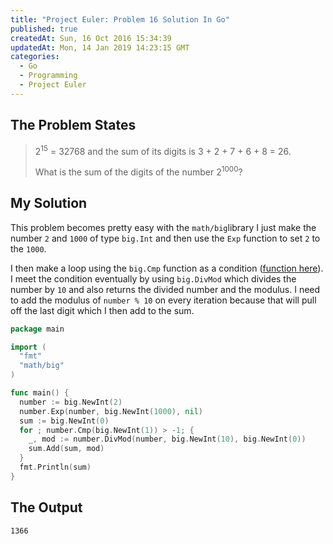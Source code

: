 ```yaml
---
title: "Project Euler: Problem 16 Solution In Go"
published: true
createdAt: Sun, 16 Oct 2016 15:34:39
updatedAt: Mon, 14 Jan 2019 14:23:15 GMT
categories:
  - Go
  - Programming
  - Project Euler
---
```


## The Problem States

> <p>2<sup>15</sup> = 32768 and the sum of its digits is 3 + 2 + 7 + 6 + 8 = 26.</p>
>
> What is the sum of the digits of the number 2<sup>1000</sup>?

## My Solution

This problem becomes pretty easy with the `math/big`library I just make the number `2` and `1000` of type `big.Int`
and then use the `Exp` function to set `2` to the `1000`.

I then make a loop using the `big.Cmp` function as a condition ([function here](https://golang.org/pkg/math/big/#Int.Cmp)).
I meet the condition eventually by using `big.DivMod` which divides the number by `10` and also returns the divided
number and the modulus. I need to add the modulus of `number % 10` on every iteration because that will pull off the
last digit which I then add to the sum.

```go
package main

import (
  "fmt"
  "math/big"
)

func main() {
  number := big.NewInt(2)
  number.Exp(number, big.NewInt(1000), nil)
  sum := big.NewInt(0)
  for ; number.Cmp(big.NewInt(1)) > -1; {
    _, mod := number.DivMod(number, big.NewInt(10), big.NewInt(0))
    sum.Add(sum, mod)
  }
  fmt.Println(sum)
}
```

## The Output

```bash
1366
```
